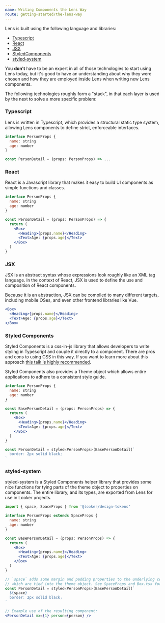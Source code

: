 ```yaml
---
name: Writing Components the Lens Way
route: getting-started/the-lens-way
---
```


Lens is built using the following language and libraries:

- [Typescript](https://www.typescriptlang.org/)
- [React](https://reactjs.org/)
- [JSX](https://reactjs.org/docs/introducing-jsx.html)
- [StyledComponents](https://www.styled-components.com/)
- [styled-system](https://github.com/jxnblk/styled-system)

You **don't** have to be an expert in all of those technologies to start using Lens today, but it's good to have an understanding about why they were chosen and how they are employed inside Lens when writing new Lens components.

The following technologies roughly form a "stack", in that each layer is used by the next to solve a more specific problem:

### Typescript

Lens is written in Typescript, which provides a structural static type system, allowing Lens components to define strict, enforceable interfaces.

```jsx static
interface PersonProps {
  name: string
  age: number
}

const PersonDetail = (props: PersonProps) => ...
```

### React

React is a Javascript library that makes it easy to build UI components as simple functions and classes.

```jsx static
interface PersonProps {
  name: string
  age: number
}

const PersonDetail = (props: PersonProps) => {
  return (
    <Box>
      <Heading>{props.name}</Heading>
      <Text>Age: {props.age}</Text>
    </Box>
  )
}
```

### JSX

JSX is an abstract syntax whose expressions look roughly like an XML tag language. In the context of React, JSX is used to define the use and composition of React components.

Because it is an abstraction, JSX can be compiled to many different targets, including mobile OSes, and even other frontend libraries like Vue.

```jsx static
<Box>
  <Heading>{props.name}</Heading>
  <Text>Age: {props.age}</Text>
</Box>
```

### Styled Components

Styled Components is a css-in-js library that allows developers to write styling in Typescript and couple it directly to a component. There are pros and cons to using CSS in this way. If you want to learn more about this approach [this talk is highly recommended](https://speakerdeck.com/vjeux/react-css-in-js).

Styled Components also provides a Theme object which allows entire applications to adhere to a consistent style guide.

```jsx static
interface PersonProps {
  name: string
  age: number
}

const BasePersonDetail = (props: PersonProps) => {
  return (
    <Box>
      <Heading>{props.name}</Heading>
      <Text>Age: {props.age}</Text>
    </Box>
  )
}

const PersonDetail = styled<PersonProps>(BasePersonDetail)`
  border: 2px solid black;
`
```

### styled-system

styled-system is a Styled Components helper library that provides some nice functions for tying parts of the theme object to properties on components. The entire library, and its types, are exported from Lens for use in Looker projects.

```jsx static
import { space, SpaceProps } from '@looker/design-tokens'

interface PersonProps extends SpaceProps {
  name: string
  age: number
}

const BasePersonDetail = (props: PersonProps) => {
  return (
    <Box>
      <Heading>{props.name}</Heading>
      <Text>Age: {props.age}</Text>
    </Box>
  )
}

// `space` adds some margin and padding properties to the underlying component
// which are tied into the theme object. See SpaceProps and Box.tsx for good examples.
const PersonDetail = styled<PersonProps>(BasePersonDetail)`
  ${space}
  border: 2px solid black;
`

// Example use of the resulting component:
<PersonDetail mx={1} person={person} />
```
